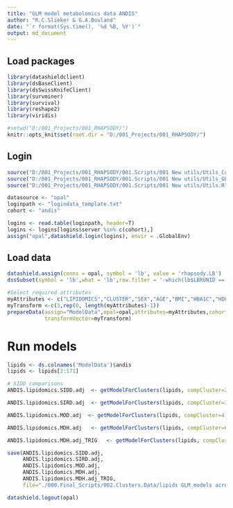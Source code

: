 ```yaml
---
title: "GLM model metabolomics data ANDIS"
author: "R.C.Slieker & G.A.Bouland"
date: "`r format(Sys.time(), '%d %B, %Y')`"
output: md_document
---
```


## Load packages

```r
library(datashieldclient)
library(dsBaseClient)
library(dsSwissKnifeClient)
library(survminer)
library(survival)
library(reshape2)
library(viridis)

#setwd("D:/001_Projects/001_RHAPSODY/")
knitr::opts_knit$set(root.dir = "D:/001_Projects/001_RHAPSODY/")
```

## Login

```r
source("D:/001_Projects/001_RHAPSODY/001.Scripts/001 New utils/Utils_CoxModels.R")
source("D:/001_Projects/001_RHAPSODY/001.Scripts/001 New utils/Utils_GB.R")
source("D:/001_Projects/001_RHAPSODY/001.Scripts/001 New utils/Utils.R")

datasource <- "opal"
loginpath <- "logindata_template.txt"
cohort <- "andis"

logins <- read.table(loginpath, header=T)
logins <- logins[logins$server %in% c(cohort),]
assign("opal",datashield.login(logins), envir = .GlobalEnv)
```
 
## Load data

```r
datashield.assign(conns = opal, symbol = 'lb', value = 'rhapsody.LB')
dssSubset(symbol = 'lb',what = 'lb',row.filter = '-which(lb$LBRUNID == "Run2")')

#Select required attributes 
myAttributes <- c("LIPIDOMICS","CLUSTER","SEX","AGE","BMI","HBA1C","HDL","LDL","TRIG","CPEP")
myTransform <-c(3,rep(0, length(myAttributes)-1))
prepareData(assign="ModelData",opal=opal,attributes=myAttributes,cohort = "andis",
            transformVector=myTransform)
```

# Run models 

```r
lipids <- ds.colnames('ModelData')$andis
lipids <- lipids[2:171]

# SIDD comparisons
ANDIS.lipidomics.SIDD.adj  <- getModelForClusters(lipids, compCluster=2, refCluster="3,4,5,6", formula='ModelData.subset$%s~ModelData.subset$newCluster +  ModelData.subset$LBTESTCD.HBA1C')

ANDIS.lipidomics.SIRD.adj  <- getModelForClusters(lipids, compCluster=3, refCluster="2,4,5,6", formula='ModelData.subset$%s~ModelData.subset$newCluster +  ModelData.subset$LBTESTCD.CPEPTIDE')

ANDIS.lipidomics.MOD.adj  <- getModelForClusters(lipids, compCluster=4, refCluster="2,3,5,6", formula='ModelData.subset$%s~ModelData.subset$newCluster +  ModelData.subset$VSTESTCD.BMI')

ANDIS.lipidomics.MDH.adj   <- getModelForClusters(lipids, compCluster=6, refCluster="2,3,4,5", formula='ModelData.subset$%s~ModelData.subset$newCluster +  ModelData.subset$LBTESTCD.HDL')

ANDIS.lipidomics.MDH.adj_TRIG   <- getModelForClusters(lipids, compCluster=6, refCluster="2,3,4,5", formula='ModelData.subset$%s~ModelData.subset$newCluster +  ModelData.subset$LBTESTCD.HDL + ModelData.subset$LBTESTCD.TRIG')

save(ANDIS.lipidomics.SIDD.adj, 
     ANDIS.lipidomics.SIRD.adj, 
     ANDIS.lipidomics.MOD.adj, 
     ANDIS.lipidomics.MDH.adj, 
     ANDIS.lipidomics.MDH.adj_TRIG, 
     file="./000.Final_Scripts/002.Clusters.Data/lipids GLM_models across clusters_FDB_ANDIS_OneVsAll_adjusted.RData")
```

```r
datashield.logout(opal)
```